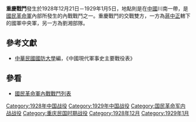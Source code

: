 {{Dablink|同名战斗，参见：[[重庆战斗|重庆战斗]]。}}
{{Infobox Military Conflict|
campaign=|
image=|
caption=|
conflict=重慶戰鬥|
date=1928年12月21日－1929年1月5日|
place=[[中國|中國]]川南|
result=支持中央軍的同盟軍退敗，劉湘軍佔領萬縣|
combatant1=國民革命軍中央軍與同盟軍|
combatant2=[[劉湘|劉湘]]部隊| 
commander1=[[楊森_(中華民國將領)|楊森]]、[[賴心輝|賴心輝]]|
commander2=[[劉湘|劉湘]]、[[劉文輝|劉文輝]]|
strength1=|
strength2=|
casualties1=|
casualties2=|
}}
'''重慶戰鬥'''發生於1928年12月21日－1929年1月5日，地點則是在[[中國|中國]]川南一帶，是[[國民革命軍|國民革命軍]]內部所發生的內戰戰鬥之一。重慶戰鬥的交戰雙方，一方為[[蔣中正|蔣中正]]轄下的國軍中央軍，另一方為劉湘部隊。

==參考文獻==
*[[中華民國|中華民國]][[國防大學_(臺灣)|國防大學]]編，《中國現代軍事史主要戰役表》
==參看==
*[[國民革命軍內戰戰鬥列表|國民革命軍內戰戰鬥列表]]

[[Category:1928年中国战役|Category:1928年中国战役]]
[[Category:1929年中国战役|Category:1929年中国战役]]
[[Category:国民革命军内战战役|Category:国民革命军内战战役]]
[[Category:重庆民国时期战役|Category:重庆民国时期战役]]
[[Category:1928年12月|Category:1928年12月]]
[[Category:1929年1月|Category:1929年1月]]